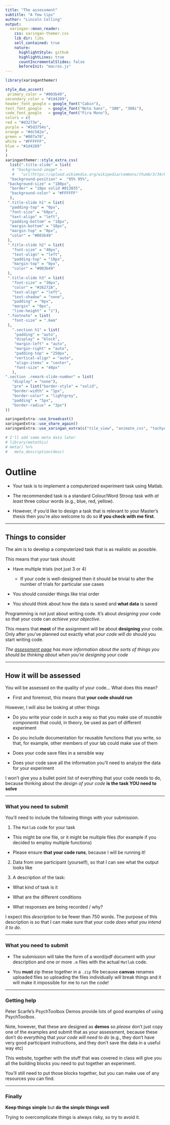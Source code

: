 ```yaml
---
title: "The assessment"
subtitle: "A few tips" 
author: "Lincoln Colling"
output:
  xaringan::moon_reader:
    css: xaringan-themer.css
    lib_dir: libs
    selt_contained: true
    nature:
      highlightStyle: github
      highlightLines: true 
      countIncrementalSlides: false
      beforeInit: "macros.js"
---
```


<!-- 
vim: set ft=markdown tw=80 spell spelllang=en_gb:
vim: set conceallevel=0 foldlevel=1:
-->

```r
library(xaringanthemer)

style_duo_accent(
 primary_color = "#003b49",
secondary_color = "#1d4289",
header_font_google = google_font("Cabin"),
text_font_google   = google_font("Noto Sans", "300", "300i"),
code_font_google   = google_font("Fira Mono"),
colors = c(
red = "#d3273e",
purple = "#5d3754s",
orange = "#dc582a",
green = "#007a78",
white = "#FFFFFF",
blue = "#1d4289"
)
)
xaringanthemer::style_extra_css(
  list(".title-slide" = list(
   # "background-image" =
   #   "url(https://upload.wikimedia.org/wikipedia/commons/thumb/3/34/University_of_Sussex_Logo.svg/480px-University_of_Sussex_Logo.svg.png)",
  "background-position" =  "95% 95%",
 "background-size" = "180px",
  "border" = "10px solid #013035",
  "background-color" = "#FFFFFF"
  ),
 ".title-slide h1" = list(
  "padding-top" = "0px",
  "font-size" = "60px",
  "text-align" = "left",
  "padding-bottom" = "18px",
  "margin-bottom" = "18px",
  "margin-top" = "0px",
  "color" = "#003b49"
 ),
 ".title-slide h2" = list(
   "font-size" = "40px",
   "text-align" = "left",
   "padding-top" = "10px",
   "margin-top" = "0px",
   "color" = "#003b49"
 ),
 ".title-slide h3" = list(
   "font-size" = "30px",
   "color" = "#26272A",
   "text-align" = "left",
   "text-shadow" = "none",
   "padding" = "0px",
   "margin" = "0px",
   "line-height" = "1"),
 ".footnote" = list(
   "font-size" = ".6em"
 ),
   ".section h1" = list(
    "padding" = "auto",
    "display" = "block",
    "margin-left" = "auto",
    "margin-right" = "auto",
    "padding-top" = "250px",
    "vertical-align" = "auto",
    "align-items" = "center",
    "font-size" = "40px"
   ),
".section .remark-slide-number" = list(
   "display" = "none"),
   "pre" = list("border-style" = "solid",
   "border-width" = "1px",
   "border-color" = "lightgrey",
   "padding" = "5px",
   "border-radius" = "3px")
))

```


```r
xaringanExtra::use_broadcast()
xaringanExtra::use_share_again()
xaringanExtra::use_xaringan_extra(c("tile_view", "animate_css", "tachyons"))
```


```r
# I'll add some meta data later
# library(metathis)
# meta() %>%
#   meta_description(desc)
```

# Outline

- Your task is to implement a computerized experiment task using Matlab.

- The recommended task is a standard Colour/Word Stroop task with *at least*
three colour words (e.g., blue, red, yellow). 

- However, if you'd like to design a task that is relevant to your Master's thesis
then you're also welcome to do so **if you check with me first**.


---

## Things to consider 

The aim is to develop a computerized task that is as realistic as possible.

This means that your task should:

- Have multiple trials (not just 3 or 4)

  - If your code is well-designed then it should be trivial to alter the number
    of trials for particular use cases

- You should consider things like trial order

- You should think about how the data is saved and **what data** is saved

Programming is not just about writing code. It's about *designing* your code
so that your code can *achieve your objective*.

This means that **most** of the assignment will be about **designing** your
code. Only after you've planned out exactly what *your code will do* should you
start writing code.

*The [assessment page](../../assessment.html#things-to-consider) has more
information about the sorts of things you should be thinking about when you're
designing your code* 

---

## How it will be assessed

You will be assessed on the quality of your code... What does this mean?

- First and foremost, this means that **your code should run**

However, I will also be looking at other things

- Do you write your code in such a way so that you make use of *reusable
  components* that could, in theory, be used as part of different experiment

- Do you include documentation for reusable functions that you write, so that,
  for example, other members of your lab could make use of them

- Does your code save files in a sensible way

- Does your code save all the information you'll need to analyze the data for
  your experiment

I won't give you a bullet point list of everything that your code needs to do,
because thinking about the *design of your code* **is the task YOU need to
solve**


<!-- ## The task

The task should be as realistic as possible. This means that it should include:

- Multiple trials 


- Should record some kind of response

Additionally, it should save the data from the experiment. This data should be
saved in a way that would allow it to be analyzed later. E.g., if you record
responses, these should be matched with a stimulus/condition 
-->
---

### What you need to submit

You'll need to include the following things with your submission.

1. The `Matlab` code for your task

  - This might be one file, or it might be multiple files (for example if you
    decided to employ multiple functions) 

  - Please ensure **that your code runs**, because I will be running it!

2. Data from one participant (yourself), so that I can see what the output
   looks like

3. A description of the task:

  - What kind of task is it
  
  - What are the different conditions
  
  - What responses are being recorded / why?

I expect this *description* to be fewer than 750 words. The purpose of this
description is so that I can make sure that your code *does what you
intend it to do*.

---
  
### What you need to submit
  
- The submission will take the form of a word/pdf document with your description
  and one or more `.m` files with the actual `Matlab` code.

- You **must** zip these together in a `.zip` file because **canvas** renames
  uploaded files so uploading the files individually will break things and it 
  will make it impossible for me to run the code!


---

### Getting help

Peter Scarfe’s PsychToolbox Demos provide lots of good examples of using
PsychToolbox.

Note, however, that these are designed as **demos** so _please_ don't just copy
one of the examples and submit that as your assessment, because these don't do
everything that _your code will need to do_ (e.g., they don't have very good
participant instructions, and they don't save the data in a useful way etc)

This website, together with the stuff that was covered in class will give you
all the building blocks you need to put together an experiment.

You'll still need to put those blocks together, but you can make use of any 
resources you can find.

---

### Finally

**Keep things simple** but **do the simple things well**

Trying to overcomplicate things is always risky, so try to avoid it.
